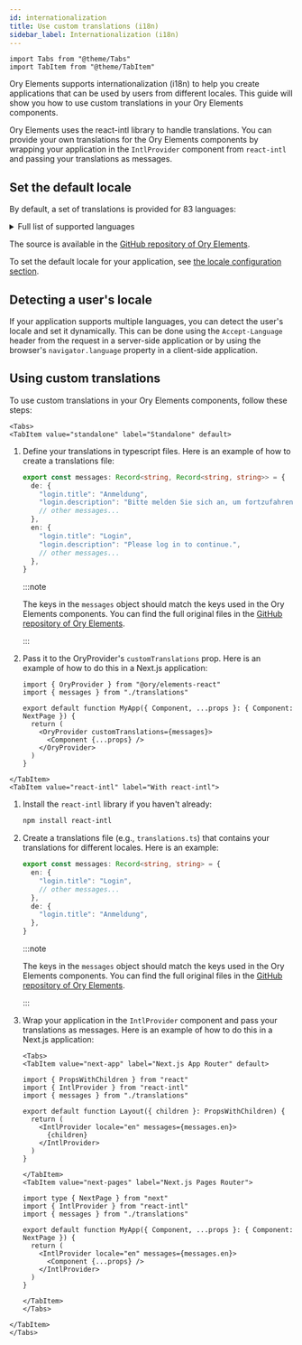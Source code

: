 ```yaml
---
id: internationalization
title: Use custom translations (i18n)
sidebar_label: Internationalization (i18n)
---
```


```mdx-code-block
import Tabs from "@theme/Tabs"
import TabItem from "@theme/TabItem"
```

Ory Elements supports internationalization (i18n) to help you create applications that can be used by users from different
locales. This guide will show you how to use custom translations in your Ory Elements components.

Ory Elements uses the react-intl library to handle translations. You can provide your own translations for the Ory Elements
components by wrapping your application in the `IntlProvider` component from `react-intl` and passing your translations as
messages.

## Set the default locale

By default, a set of translations is provided for 83 languages:

<details>
<summary>Full list of supported languages</summary>

- Afrikaans (`af`)
- Akan (`ak`)
- Amharic (`am`)
- Arabic (`ar`)
- Assamese (`as`)
- Azerbaijani (Latin) (`az`)
- Belarusian (`be`)
- Bulgarian (`bg`)
- Bamanankan (`bm`)
- Bangla (`bn`)
- Catalan (`ca`)
- Czech (`cs`)
- Danish (`da`)
- German (`de`)
- Greek (`el`)
- English (`en`)
- Spanish (`es`)
- Estonian (`et`)
- Persian (`fa`)
- Finnish (`fi`)
- French (`fr`)
- Gujarati (`gu`)
- Hausa (Latin) (`ha`)
- Hebrew (`he`)
- Hindi (`hi`)
- Croatian (`hr`)
- Hungarian (`hu`)
- Armenian (`hy`)
- Indonesian (`id`)
- Igbo (`ig`)
- Italian (`it`)
- Japanese (`ja`)
- Georgian (`ka`)
- Kazakh (`kk`)
- Khmer (`km`)
- Kannada (`kn`)
- Korean (`ko`)
- Central Kurdish (`ku`)
- Kyrgyz (`ky`)
- Lithuanian (`lt`)
- Latvian (`lv`)
- Macedonian (`mk`)
- Malayalam (`ml`)
- Mongolian (Cyrillic) (`mn`)
- Marathi (`mr`)
- Malay (`ms`)
- Burmese (`my`)
- Nepali (`ne`)
- Dutch (`nl`)
- Norwegian (Bokmal) (`no`)
- Odia (`or`)
- Punjabi (`pa`)
- Polish (`pl`)
- Pashto (`ps`)
- Portuguese (`pt`)
- Romanian (`ro`)
- Russian (`ru`)
- Sindhi (`sd`)
- Sinhala (`si`)
- Slovak (`sk`)
- Slovenian (`sl`)
- Somali (`so`)
- Albanian (`sq`)
- Serbian (Latin) (`sr`)
- Sundanese (`su`)
- Swedish (`sv`)
- Kiswahili (`sw`)
- Tamil (`ta`)
- Telugu (`te`)
- Tajik (Cyrillic) (`tg`)
- Thai (`th`)
- Turkmen (`tk`)
- Tagalog (`tl`)
- Turkish (`tr`)
- Uyghur (`ug`)
- Ukrainian (`uk`)
- Urdu (`ur`)
- Uzbek (Latin) (`uz`)
- Vietnamese (`vi`)
- Xhosa (`xh`)
- Yoruba (`yo`)
- Chinese (Simplified) (`zh`)
- Zulu (`zu`)

</details>

The source is available in the
[GitHub repository of Ory Elements](https://github.com/ory/elements/tree/main/packages/elements-react/src/locales).

To set the default locale for your application, see [the locale configuration section](./04_configuration.mdx#locale-i18n).

## Detecting a user's locale

If your application supports multiple languages, you can detect the user's locale and set it dynamically. This can be done using
the `Accept-Language` header from the request in a server-side application or by using the browser's `navigator.language` property
in a client-side application.

## Using custom translations

To use custom translations in your Ory Elements components, follow these steps:

```mdx-code-block
<Tabs>
<TabItem value="standalone" label="Standalone" default>
```

1. Define your translations in typescript files. Here is an example of how to create a translations file:

   ```typescript title="translations.ts"
   export const messages: Record<string, Record<string, string>> = {
     de: {
       "login.title": "Anmeldung",
       "login.description": "Bitte melden Sie sich an, um fortzufahren.",
       // other messages...
     },
     en: {
       "login.title": "Login",
       "login.description": "Please log in to continue.",
       // other messages...
     },
   }
   ```

   :::note

   The keys in the `messages` object should match the keys used in the Ory Elements components. You can find the full original
   files in the
   [GitHub repository of Ory Elements](https://github.com/ory/elements/tree/main/packages/elements-react/src/locales).

   :::

2. Pass it to the OryProvider's `customTranslations` prop. Here is an example of how to do this in a Next.js application:

   ```tsx title="app.tsx"
   import { OryProvider } from "@ory/elements-react"
   import { messages } from "./translations"

   export default function MyApp({ Component, ...props }: { Component: NextPage }) {
     return (
       <OryProvider customTranslations={messages}>
         <Component {...props} />
       </OryProvider>
     )
   }
   ```

```mdx-code-block
</TabItem>
<TabItem value="react-intl" label="With react-intl">
```

1. Install the `react-intl` library if you haven't already:

   ```bash
   npm install react-intl
   ```

2. Create a translations file (e.g., `translations.ts`) that contains your translations for different locales. Here is an example:

   ```typescript title="translations.ts"
   export const messages: Record<string, string> = {
     en: {
       "login.title": "Login",
       // other messages...
     },
     de: {
       "login.title": "Anmeldung",
     },
   }
   ```

   :::note

   The keys in the `messages` object should match the keys used in the Ory Elements components. You can find the full original
   files in the
   [GitHub repository of Ory Elements](https://github.com/ory/elements/tree/main/packages/elements-react/src/locales).

   :::

3. Wrap your application in the `IntlProvider` component and pass your translations as messages. Here is an example of how to do
   this in a Next.js application:

   ```mdx-code-block
   <Tabs>
   <TabItem value="next-app" label="Next.js App Router" default>
   ```

   ```tsx title="layout.tsx"
   import { PropsWithChildren } from "react"
   import { IntlProvider } from "react-intl"
   import { messages } from "./translations"

   export default function Layout({ children }: PropsWithChildren) {
     return (
       <IntlProvider locale="en" messages={messages.en}>
         {children}
       </IntlProvider>
     )
   }
   ```

   ```mdx-code-block
   </TabItem>
   <TabItem value="next-pages" label="Next.js Pages Router">
   ```

   ```tsx title="app.tsx"
   import type { NextPage } from "next"
   import { IntlProvider } from "react-intl"
   import { messages } from "./translations"

   export default function MyApp({ Component, ...props }: { Component: NextPage }) {
     return (
       <IntlProvider locale="en" messages={messages.en}>
         <Component {...props} />
       </IntlProvider>
     )
   }
   ```

   ```mdx-code-block
   </TabItem>
   </Tabs>
   ```

```mdx-code-block
</TabItem>
</Tabs>
```
